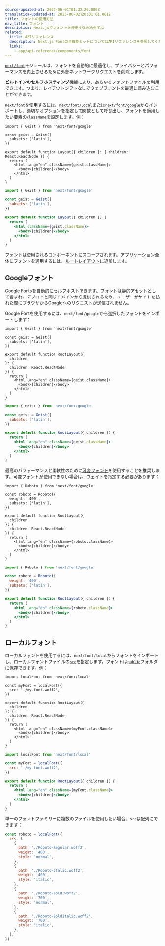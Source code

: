 ```yaml
---
source-updated-at: 2025-06-01T01:32:20.000Z
translation-updated-at: 2025-06-02T20:01:01.061Z
title: フォントの使用方法
nav_title: フォント
description: Next.jsでフォントを使用する方法を学ぶ
related:
  title: APIリファレンス
  description: Next.js Fontの全機能セットについてはAPIリファレンスを参照してください
  links:
    - app/api-reference/components/font
---
```


[`next/font`](/docs/app/api-reference/components/font)モジュールは、フォントを自動的に最適化し、プライバシーとパフォーマンスを向上させるために外部ネットワークリクエストを削除します。

**ビルトインのセルフホスティング**機能により、あらゆるフォントファイルを利用できます。つまり、レイアウトシフトなしでウェブフォントを最適に読み込むことができます。

`next/font`を使用するには、[`next/font/local`](#ローカルフォント)または[`next/font/google`](#googleフォント)からインポートし、適切なオプションを指定して関数として呼び出し、フォントを適用したい要素の`className`を設定します。例：

```tsx filename="app/layout.tsx" highlight={1,3-5,9} switcher
import { Geist } from 'next/font/google'

const geist = Geist({
  subsets: ['latin'],
})

export default function Layout({ children }: { children: React.ReactNode }) {
  return (
    <html lang="en" className={geist.className}>
      <body>{children}</body>
    </html>
  )
}
```

```jsx filename="app/layout.js" highlight={1,3-5,9} switcher
import { Geist } from 'next/font/google'

const geist = Geist({
  subsets: ['latin'],
})

export default function Layout({ children }) {
  return (
    <html className={geist.className}>
      <body>{children}</body>
    </html>
  )
}
```

フォントは使用されるコンポーネントにスコープされます。アプリケーション全体にフォントを適用するには、[ルートレイアウト](/docs/app/api-reference/file-conventions/layout#root-layout)に追加します。

## Googleフォント

Google Fontsを自動的にセルフホストできます。フォントは静的アセットとして含まれ、デプロイと同じドメインから提供されるため、ユーザーがサイトを訪れた際にブラウザからGoogleへのリクエストが送信されません。

Google Fontを使用するには、`next/font/google`から選択したフォントをインポートします：

```tsx filename="app/layout.tsx" switcher
import { Geist } from 'next/font/google'

const geist = Geist({
  subsets: ['latin'],
})

export default function RootLayout({
  children,
}: {
  children: React.ReactNode
}) {
  return (
    <html lang="en" className={geist.className}>
      <body>{children}</body>
    </html>
  )
}
```

```jsx filename="app/layout.js" switcher
import { Geist } from 'next/font/google'

const geist = Geist({
  subsets: ['latin'],
})

export default function RootLayout({ children }) {
  return (
    <html lang="en" className={geist.className}>
      <body>{children}</body>
    </html>
  )
}
```

最高のパフォーマンスと柔軟性のために[可変フォント](https://fonts.google.com/variablefonts)を使用することを推奨します。可変フォントが使用できない場合は、ウェイトを指定する必要があります：

```tsx filename="app/layout.tsx" highlight={4} switcher
import { Roboto } from 'next/font/google'

const roboto = Roboto({
  weight: '400',
  subsets: ['latin'],
})

export default function RootLayout({
  children,
}: {
  children: React.ReactNode
}) {
  return (
    <html lang="en" className={roboto.className}>
      <body>{children}</body>
    </html>
  )
}
```

```jsx filename="app/layout.js"  highlight={4} switcher
import { Roboto } from 'next/font/google'

const roboto = Roboto({
  weight: '400',
  subsets: ['latin'],
})

export default function RootLayout({ children }) {
  return (
    <html lang="en" className={roboto.className}>
      <body>{children}</body>
    </html>
  )
}
```

## ローカルフォント

ローカルフォントを使用するには、`next/font/local`からフォントをインポートし、ローカルフォントファイルの[`src`](/docs/app/api-reference/components/font#src)を指定します。フォントは[`public`](/docs/app/api-reference/file-conventions/public-folder)フォルダに保存できます。例：

```tsx filename="app/layout.tsx" switcher
import localFont from 'next/font/local'

const myFont = localFont({
  src: './my-font.woff2',
})

export default function RootLayout({
  children,
}: {
  children: React.ReactNode
}) {
  return (
    <html lang="en" className={myFont.className}>
      <body>{children}</body>
    </html>
  )
}
```

```jsx filename="app/layout.js" switcher
import localFont from 'next/font/local'

const myFont = localFont({
  src: './my-font.woff2',
})

export default function RootLayout({ children }) {
  return (
    <html lang="en" className={myFont.className}>
      <body>{children}</body>
    </html>
  )
}
```

単一のフォントファミリーに複数のファイルを使用したい場合、`src`は配列にできます：

```js
const roboto = localFont({
  src: [
    {
      path: './Roboto-Regular.woff2',
      weight: '400',
      style: 'normal',
    },
    {
      path: './Roboto-Italic.woff2',
      weight: '400',
      style: 'italic',
    },
    {
      path: './Roboto-Bold.woff2',
      weight: '700',
      style: 'normal',
    },
    {
      path: './Roboto-BoldItalic.woff2',
      weight: '700',
      style: 'italic',
    },
  ],
})
```